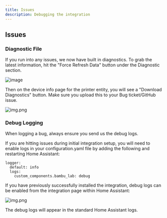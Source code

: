 ```yaml
---
title: Issues
description: Debugging the integration
---
```


## Issues

### Diagnostic File

If you run into any issues, we now have built in diagnostics.
To grab the latest information, hit the "Force Refresh Data" button under the Diagnostic section.

![image](/images/force-refresh.png)

Then on the device info page for the printer entity, you will see a "Download Diagnostics" button.
Make sure you upload this to your Bug ticket/GitHub issue.

![img.png](/images/diagnostics.png)

### Debug Logging

When logging a bug, always ensure you send us the debug logs. 

If you are hitting issues during initial integration setup, you will need to enable logs in your configuration.yaml file by adding the following and restarting Home Assistant:
```
logger:
  default: info
  logs:
    custom_components.bambu_lab: debug
```

If you have previously successfully installed the integration, debug logs can be enabled from the integration page within Home Assistant:

![img.png](/images/debugging.png)

The debug logs will appear in the standard Home Assistant logs.
